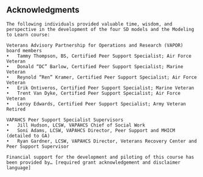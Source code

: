 ## Acknowledgments

    The following individuals provided valuable time, wisdom, and perspective in the development of the four SD models and the Modeling to Learn course:
    
    Veterans Advisory Partnership for Operations and Research (VAPOR) board members
    •	Tammy Thompson, BS, Certified Peer Support Specialist; Air Force Veteran
    •	Donald “DC” Barlow, Certified Peer Support Specialist; Marine Veteran
    •	Reynold “Ren” Kramer, Certified Peer Support Specialist; Air Force Veteran 
    •	Erik Ontiveros, Certified Peer Support Specialist; Marine Veteran
    •	Trent Van Dyke, Certified Peer Support Specialist; Air Force Veteran
    •	Leroy Edwards, Certified Peer Support Specialist; Army Veteran Retired 

    VAPAHCS Peer Support Specialist Supervisors
    •	Jill Hudson, LCSW, VAPAHCS Chief of Social Work
    •	Soni Adams, LCSW, VAPAHCS Director, Peer Support and MHICM (detailed to GA)
    •	Ryan Gardner, LCSW, VAPAHCS Director, Veterans Recovery Center and Peer Support Supervisor

    Financial support for the development and piloting of this course has been provided by… [required grant acknowledgement and disclaimer language]


